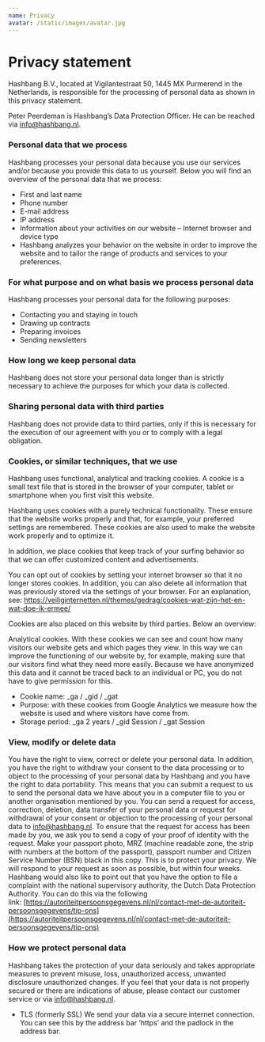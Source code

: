 ```yaml
---
name: Privacy
avatar: /static/images/avatar.jpg
---
```


# Privacy statement

Hashbang B.V., located at Vigilantestraat 50, 1445 MX Purmerend in the Netherlands, is responsible for the processing of personal data as shown in this privacy statement.

Peter Peerdeman is Hashbang’s Data Protection Officer. He can be reached via info@hashbang.nl.

### Personal data that we process

Hashbang processes your personal data because you use our services and/or because you provide this data to us yourself. Below you will find an overview of the personal data that we process:

- First and last name
- Phone number
- E-mail address
- IP address
- Information about your activities on our website – Internet browser and device type
- Hashbang analyzes your behavior on the website in order to improve the website and to tailor the range of products and services to your preferences.

### For what purpose and on what basis we process personal data

Hashbang processes your personal data for the following purposes:

- Contacting you and staying in touch
- Drawing up contracts
- Preparing invoices
- Sending newsletters

### How long we keep personal data

Hashbang does not store your personal data longer than is strictly necessary to achieve the purposes for which your data is collected.

### Sharing personal data with third parties

Hashbang does not provide data to third parties, only if this is necessary for the execution of our agreement with you or to comply with a legal obligation.

### Cookies, or similar techniques, that we use

Hashbang uses functional, analytical and tracking cookies. A cookie is a small text file that is stored in the browser of your computer, tablet or smartphone when you first visit this website.

Hashbang uses cookies with a purely technical functionality. These ensure that the website works properly and that, for example, your preferred settings are remembered. These cookies are also used to make the website work properly and to optimize it.

In addition, we place cookies that keep track of your surfing behavior so that we can offer customized content and advertisements.

You can opt out of cookies by setting your internet browser so that it no longer stores cookies. In addition, you can also delete all information that was previously stored via the settings of your browser. For an explanation, see: https://veiliginternetten.nl/themes/gedrag/cookies-wat-zijn-het-en-wat-doe-ik-ermee/

Cookies are also placed on this website by third parties. Below an overview:

Analytical cookies. With these cookies we can see and count how many visitors our website gets and which pages they view. In this way we can improve the functioning of our website by, for example, making sure that our visitors find what they need more easily. Because we have anonymized this data and it cannot be traced back to an individual or PC, you do not have to give permission for this.

- Cookie name: _ga / _gid / _gat
- Purpose: with these cookies from Google Analytics we measure how the website is used and where visitors have come from.
- Storage period: _ga 2 years / _gid Session / _gat Session

### View, modify or delete data

You have the right to view, correct or delete your personal data. In addition, you have the right to withdraw your consent to the data processing or to object to the processing of your personal data by Hashbang and you have the right to data portability. This means that you can submit a request to us to send the personal data we have about you in a computer file to you or another organisation mentioned by you. You can send a request for access, correction, deletion, data transfer of your personal data or request for withdrawal of your consent or objection to the processing of your personal data to info@hashbang.nl. To ensure that the request for access has been made by you, we ask you to send a copy of your proof of identity with the request. Make your passport photo, MRZ (machine readable zone, the strip with numbers at the bottom of the passport), passport number and Citizen Service Number (BSN) black in this copy. This is to protect your privacy. We will respond to your request as soon as possible, but within four weeks. Hashbang would also like to point out that you have the option to file a complaint with the national supervisory authority, the Dutch Data Protection Authority. You can do this via the following link: [https://autoriteitpersoonsgegevens.nl/nl/contact-met-de-autoriteit-persoonsgegevens/tip-ons](https://autoriteitpersoonsgegevens.nl/nl/contact-met-de-autoriteit-persoonsgegevens/tip-ons)

### How we protect personal data

Hashbang takes the protection of your data seriously and takes appropriate measures to prevent misuse, loss, unauthorized access, unwanted disclosure unauthorized changes. If you feel that your data is not properly secured or there are indications of abuse, please contact our customer service or via info@hashbang.nl.

- TLS (formerly SSL) We send your data via a secure internet connection. You can see this by the address bar ‘https’ and the padlock in the address bar.
